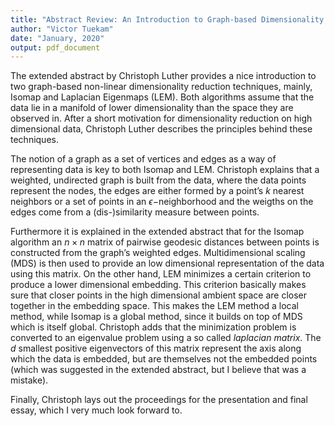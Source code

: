 ```yaml
---
title: "Abstract Review: An Introduction to Graph-based Dimensionality Reduction"
author: "Victor Tuekam"
date: "January, 2020"
output: pdf_document
---
```


The extended abstract by Christoph Luther provides a nice introduction to two graph-based non-linear dimensionality reduction techniques, mainly, Isomap and Laplacian Eigenmaps (LEM). Both algorithms assume that the data lie in a manifold of lower dimensionality than the space they are observed in. After a short motivation for dimensionality reduction on high dimensional data, Christoph Luther describes the principles behind these techniques.

The notion of a graph as a set of vertices and edges as a way of representing data is key to both Isomap and LEM. Christoph explains that a weighted, undirected graph is built from the data, where the data points represent the nodes, the edges are either formed by a point's $k$ nearest neighbors or a set of points in an  $\epsilon-$neighborhood and the weigths on the edges come from a (dis-)similarity measure between points.

Furthermore it is explained in the extended abstract that for the Isomap algorithm an $n \times n$ matrix of pairwise geodesic distances between points is constructed from the graph's weighted edges. Multidimensional scaling (MDS) is then used to provide an low dimensional representation of the data using this matrix. On the other hand, LEM minimizes a certain criterion to produce a lower dimensional embedding. This criterion basically makes sure that closer points in the high dimensional ambient space are closer together in the embedding space. This makes the LEM method a local method, while Isomap is a global method, since it builds on top of MDS which is itself global. Christoph adds that the minimization problem is converted to an eigenvalue problem using a so called *laplacian matrix*. The $d$ smallest positive eigenvectors of this matrix represent the axis along which the data is embedded, but are themselves not the embedded points (which was suggested in the extended abstract, but I believe that was a mistake).

Finally, Christoph lays out the proceedings for the presentation and final essay, which I very much look forward to.

